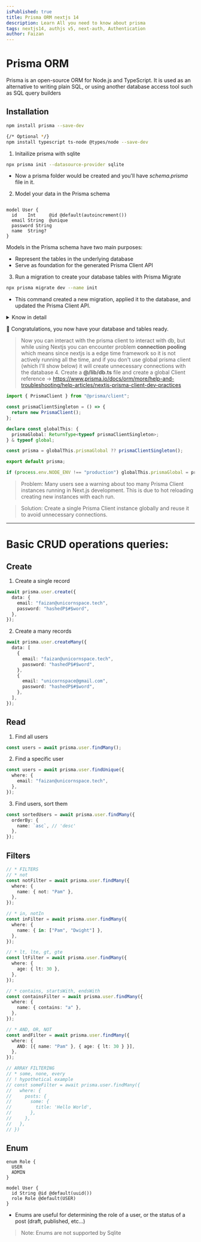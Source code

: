 ```yaml
---
isPublished: true
title: Prisma ORM nextjs 14
description: Learn All you need to know about prisma
tags: nextjs14, authjs v5, next-auth, Authentication
author: Faizan
---
```


# Prisma ORM

Prisma is an open-source ORM for Node.js and TypeScript. It is used as an alternative to writing plain SQL, or using another database access tool such as SQL query builders

## Installation

```bash
npm install prisma --save-dev

{/* Optional */}
npm install typescript ts-node @types/node --save-dev
```

1. Initailize prisma with sqlite

```bash
npx prisma init --datasource-provider sqlite
```

- Now a prisma folder would be created and you'll have _schema.prisma_ file in it.

2. Model your data in the Prisma schema

```js:prisma/schema.prisma

model User {
  id    Int     @id @default(autoincrement())
  email String  @unique
  password String
  name  String?
}
```

Models in the Prisma schema have two main purposes:

- Represent the tables in the underlying database
- Serve as foundation for the generated Prisma Client API

3. Run a migration to create your database tables with Prisma Migrate

```bash
npx prisma migrate dev --name init
```

- This command created a new migration, applied it to the database, and updated the Prisma Client API.

<details>
<summary>Know in detail</summary>

this command did 3 things

- It created a new SQL migration file for this migration in the prisma/migrations directory.
- It executed the SQL migration file against the database.
- It ran prisma generate under the hood (which installed the @prisma/client package and generated a tailored Prisma Client API based on your models)
</details>

🎉 Congratulations, you now have your database and tables ready.

> Now you can interact with the prisma client to interact with db, but while using Nextjs you can encounter problem **connection pooling** which means since nextjs is a edge time framework so it is not actively running all the time, and if you don't use global prisma client (which I'll show below) it will create unnecessary connections with the database 4. Create a **@/lib/db.ts** file and create a global Client reference -> https://www.prisma.io/docs/orm/more/help-and-troubleshooting/help-articles/nextjs-prisma-client-dev-practices

```ts:lib/db.ts
import { PrismaClient } from "@prisma/client";

const prismaClientSingleton = () => {
  return new PrismaClient();
};

declare const globalThis: {
  prismaGlobal: ReturnType<typeof prismaClientSingleton>;
} & typeof global;

const prisma = globalThis.prismaGlobal ?? prismaClientSingleton();

export default prisma;

if (process.env.NODE_ENV !== "production") globalThis.prismaGlobal = prisma;
```

> Problem:
> Many users see a warning about too many Prisma Client instances running in Next.js development. This is due to hot reloading creating new instances with each run.

> Solution:
> Create a single Prisma Client instance globally and reuse it to avoid unnecessary connections.

---

# Basic CRUD operations queries:

## Create

1.  Create a single record

```ts
await prisma.user.create({
  data: {
    email: "faizan@unicornspace.tech",
    password: "hashedP$#$word",
  },
});
```

2.  Create a many records

```ts
await prisma.user.createMany({
  data: [
    {
      email: "faizan@unicornspace.tech",
      password: "hashedP$#$word",
    },
    {
      email: "unicornspace@gmail.com",
      password: "hashedP$#$word",
    },
  ],
});
```

## Read

1. Find all users

```ts
const users = await prisma.user.findMany();
```

2. Find a specific user

```ts
const users = await prisma.user.findUnique({
  where: {
    email: "faizan@unicornspace.tech",
  },
});
```

3. Find users, sort them

```ts
const sortedUsers = await prisma.user.findMany({
  orderBy: {
    name: `asc`, // 'desc'
  },
});
```

## Filters

```ts
// * FILTERS
// * not
const notFilter = await prisma.user.findMany({
  where: {
    name: { not: "Pam" },
  },
});

// * in, notIn
const inFilter = await prisma.user.findMany({
  where: {
    name: { in: ["Pam", "Dwight"] },
  },
});

// * lt, lte, gt, gte
const ltFilter = await prisma.user.findMany({
  where: {
    age: { lt: 30 },
  },
});

// * contains, startsWith, endsWith
const containsFilter = await prisma.user.findMany({
  where: {
    name: { contains: "a" },
  },
});

// * AND, OR, NOT
const andFilter = await prisma.user.findMany({
  where: {
    AND: [{ name: "Pam" }, { age: { lt: 30 } }],
  },
});

// ARRAY FILTERING
// * some, none, every
// ! hypothetical example
// const someFilter = await prisma.user.findMany({
//   where: {
//     posts: {
//       some: {
//         title: 'Hello World',
//       },
//     },
//   },
// })
```

## Enum

```prisma
enum Role {
  USER
  ADMIN
}

model User {
  id String @id @default(uuid())
  role Role @default(USER)
}
```

- Enums are useful for determining the role of a user, or the status of a post (draft, published, etc...)

> Note: Enums are not supported by Sqlite